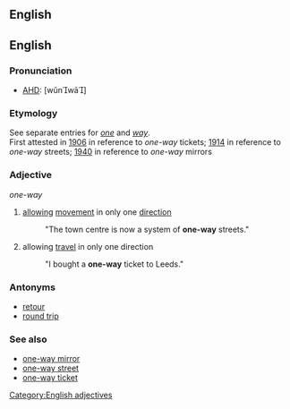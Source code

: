 ==English==
==English==

===Pronunciation===
*[[AHD]]: [wŭnwā]

===Etymology===
See separate entries for ''[[one]]'' and ''[[way]]''. <br>
First attested in [[w:1906|1906]] in reference to ''one-way'' tickets; [[w:1914|1914]] in reference to ''one-way'' streets; [[w:1940|1940]] in reference to ''one-way'' mirrors

===Adjective===
''one-way''

# [[allow]]ing [[movement]] in only one [[direction]]
#: "The town centre is now a system of '''one-way''' streets."
# allowing [[travel]] in only one direction
#: "I bought a '''one-way''' ticket to Leeds."

===Antonyms===
* [[retour]]
* [[round trip]]

===See also===
*[[one-way mirror]]
*[[one-way street]]
*[[one-way ticket]]

[[Category:English adjectives]]
